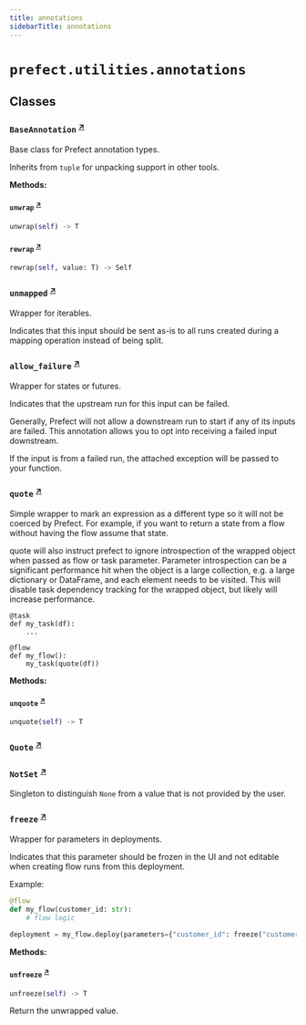 ```yaml
---
title: annotations
sidebarTitle: annotations
---
```


# `prefect.utilities.annotations`

## Classes

### `BaseAnnotation` <sup><a href="https://github.com/PrefectHQ/prefect/blob/main/src/prefect/utilities/annotations.py#L12" target="_blank">↗</a></sup>


Base class for Prefect annotation types.

Inherits from `tuple` for unpacking support in other tools.


**Methods:**

#### `unwrap` <sup><a href="https://github.com/PrefectHQ/prefect/blob/main/src/prefect/utilities/annotations.py#L27" target="_blank">↗</a></sup>

```python
unwrap(self) -> T
```

#### `rewrap` <sup><a href="https://github.com/PrefectHQ/prefect/blob/main/src/prefect/utilities/annotations.py#L30" target="_blank">↗</a></sup>

```python
rewrap(self, value: T) -> Self
```

### `unmapped` <sup><a href="https://github.com/PrefectHQ/prefect/blob/main/src/prefect/utilities/annotations.py#L42" target="_blank">↗</a></sup>


Wrapper for iterables.

Indicates that this input should be sent as-is to all runs created during a mapping
operation instead of being split.


### `allow_failure` <sup><a href="https://github.com/PrefectHQ/prefect/blob/main/src/prefect/utilities/annotations.py#L55" target="_blank">↗</a></sup>


Wrapper for states or futures.

Indicates that the upstream run for this input can be failed.

Generally, Prefect will not allow a downstream run to start if any of its inputs
are failed. This annotation allows you to opt into receiving a failed input
downstream.

If the input is from a failed run, the attached exception will be passed to your
function.


### `quote` <sup><a href="https://github.com/PrefectHQ/prefect/blob/main/src/prefect/utilities/annotations.py#L70" target="_blank">↗</a></sup>


Simple wrapper to mark an expression as a different type so it will not be coerced
by Prefect. For example, if you want to return a state from a flow without having
the flow assume that state.

quote will also instruct prefect to ignore introspection of the wrapped object
when passed as flow or task parameter. Parameter introspection can be a
significant performance hit when the object is a large collection,
e.g. a large dictionary or DataFrame, and each element needs to be visited. This
will disable task dependency tracking for the wrapped object, but likely will
increase performance.

```
@task
def my_task(df):
    ...

@flow
def my_flow():
    my_task(quote(df))
```


**Methods:**

#### `unquote` <sup><a href="https://github.com/PrefectHQ/prefect/blob/main/src/prefect/utilities/annotations.py#L94" target="_blank">↗</a></sup>

```python
unquote(self) -> T
```

### `Quote` <sup><a href="https://github.com/PrefectHQ/prefect/blob/main/src/prefect/utilities/annotations.py#L99" target="_blank">↗</a></sup>

### `NotSet` <sup><a href="https://github.com/PrefectHQ/prefect/blob/main/src/prefect/utilities/annotations.py#L109" target="_blank">↗</a></sup>


Singleton to distinguish `None` from a value that is not provided by the user.


### `freeze` <sup><a href="https://github.com/PrefectHQ/prefect/blob/main/src/prefect/utilities/annotations.py#L115" target="_blank">↗</a></sup>


Wrapper for parameters in deployments.

Indicates that this parameter should be frozen in the UI and not editable
when creating flow runs from this deployment.

Example:
```python
@flow
def my_flow(customer_id: str):
    # flow logic

deployment = my_flow.deploy(parameters={"customer_id": freeze("customer123")})
```


**Methods:**

#### `unfreeze` <sup><a href="https://github.com/PrefectHQ/prefect/blob/main/src/prefect/utilities/annotations.py#L139" target="_blank">↗</a></sup>

```python
unfreeze(self) -> T
```

Return the unwrapped value.

